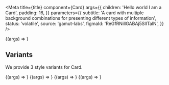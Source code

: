 

<Meta
  title={title}
  component={Card}
  args={{
    children: 'Hello world I am a Card',
    padding: 16,
  }}
  parameters={{
    subtitle:
      'A card with multiple background combinations for presenting different types of information',
    status: 'volatile',
    source: 'gamut-labs',
    figmaId: 'ReGfRNillGABAj5SlITalN',
  }}
/>

<Canvas>
  <Story name="Card">{(args) => <Card {...args} />}</Story>
</Canvas>

<PropsTable story="Card" />

## Variants

We provide 3 style variants for Card.

<Canvas>
  <Story name="White" args={{ variant: 'white' }}>
    {(args) => <Card {...args} />}
  </Story>
  <Story name="Yellow" args={{ variant: 'yellow' }}>
    {(args) => <Card {...args} />}
  </Story>
  <Story name="Navy" args={{ variant: 'navy' }}>
    {(args) => <Card {...args} />}
  </Story>
  <Story name="Hyper" args={{ variant: 'hyper' }}>
    {(args) => <Card {...args} />}
  </Story>
</Canvas>

